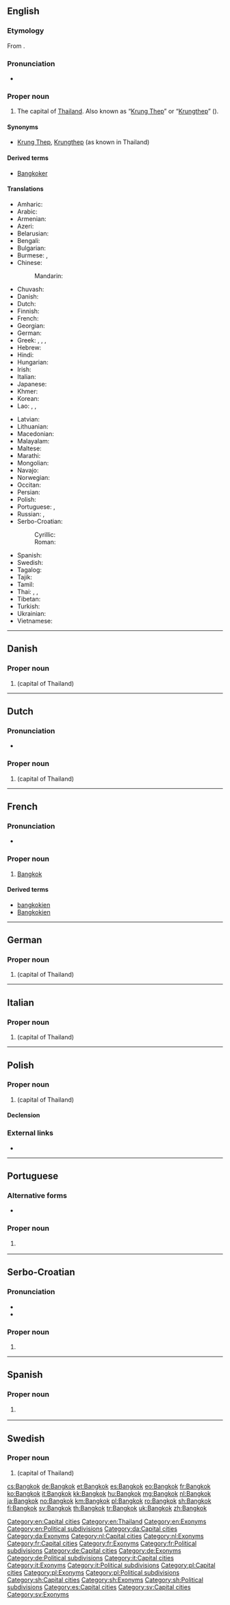 ==English==
{{wikipedia}}

===Etymology===
From {{etyl|th|en}} {{term|บางกอก|lang=th}}.

===Pronunciation===
* {{IPA|/bæŋˈkɒk/|lang=en}}

===Proper noun===
{{en-proper noun}}

# The capital of [[Thailand]]. Also known as “[[Krung Thep]]” or “[[Krungthep]]” ({{l|th|กรุงเทพฯ}}).

====Synonyms====
* [[Krung Thep]], [[Krungthep]] (as known in Thailand)

====Derived terms====
* [[Bangkoker]]

====Translations====
{{trans-top|the capital of Thailand}}
* Amharic: {{t|am|ባንኮክ|tr=bankok|sc=Ethi}}
* Arabic: {{t|ar|بَانْكُوك|m}}
* Armenian: {{t|hy|Բանգկոկ}}
* Azeri: {{t|az|Banqkok}}
* Belarusian: {{t|be|Банко́к|m}}
* Bengali: {{t|bn|ব্যাংকক|tr=bæṃkôk|sc=Beng}}
* Bulgarian: {{t|bg|Банко́к|m}}
* Burmese: {{t|my|ဘန်ကောက်မြို့|sc=Mymr}}, {{t|my|ဗန်ကောက်|sc=Mymr}}
* Chinese:
*: Mandarin: {{t+|cmn|曼谷|tr=Màngǔ|sc=Hani}}
* Chuvash: {{t|cv|Бангкок|sc=Cyrl}}
* Danish: {{t|da|Bangkok}}
* Dutch: {{t+|nl|Bangkok}}
* Finnish: {{t+|fi|Bangkok}}
* French: {{t+|fr|Bangkok}}
* Georgian: {{t|ka|ბანგკოკი|sc=Geor}}
* German: {{t+|de|Bangkok|n}}
* Greek: {{t|el|Μπανκόκ|f}}, {{t|el|Μπαγκόκ|f}}, {{t+|el|Μπανγκόκ|f}}, {{t|el|Μπαγγόκ|f}}
* Hebrew: {{t|he|בנגקוק|tr=bangkok}}
* Hindi: {{t|hi|बैंकॉक}}
* Hungarian: {{t+|hu|Bangkok}}
* Irish: {{t|ga|Bancác}}
* Italian: {{t+|it|Bangkok}}
* Japanese: {{t+|ja|バンコク|tr=Bankoku}}
* Khmer: {{t+|km|បាងកក|tr=baang kɑɑk|sc=Khmr}}
* Korean: {{t|ko|방콕|sc=Hang}}
* Lao: {{t|lo|ບາງກອກ|sc=Laoo}}, {{t|lo|ບັງກອກ|sc=Laoo}}, {{t|lo|ກຸງເທບ|sc=Laoo}}
{{trans-mid}}
* Latvian: {{t|lv|Bangkoka}}
* Lithuanian: {{t|lt|Bankokas}}
* Macedonian: {{t|mk|Бангкок|m|sc=Cyrl}}
* Malayalam: {{t|ml|ബാങ്കോക്ക്|sc=Mlym}}
* Maltese: {{t|mt|Bangkok}}
* Marathi: {{t|mr|बँगकॉक|sc=Deva|tr=bam̐gkŏk}}
* Mongolian: {{t|mn|Бангкок|sc=Cyrl}}
* Navajo: {{t|nv|Bánkoʼ}}
* Norwegian: {{t+|no|Bangkok}}
* Occitan: {{t|oc|Bangkòk|m}}
* Persian: {{t|fa|بانکوک|tr=bânkok}}
* Polish: {{t+|pl|Bangkok|m}}
* Portuguese: {{t|pt|Bangkok|f}}, {{t|pt|Banguecoque|f}}
* Russian: {{t+|ru|Бангко́к|m}}, {{t+|ru|Банко́к|m}} {{qualifier|obsolete}}
* Serbo-Croatian:
*: Cyrillic: {{t|sh|Бангкок|m|sc=Cyrl}}
*: Roman: {{t+|sh|Bangkok|m}}
* Spanish: {{t+|es|Bangkok|m}}
* Swedish: {{t+|sv|Bangkok}}
* Tagalog: {{t|tl|Bangkok}}
* Tajik: {{t|tg|Бангкок|m|sc=Cyrl}}
* Tamil: {{t|ta|பேங்காக்|sc=Taml}}
* Thai: {{t+|th|กรุงเทพมหานคร|tr=grungtâyp máhăa nákon}}, {{t|th|บางกอก|tr=baanggòk}}, {{t+|th|กรุงเทพฯ|tr=grungtâyp}}
* Tibetan: {{t|bo|པན་ཀོག|sc=Tibt}}
* Turkish: {{t+|tr|Bangkok}}
* Ukrainian: {{t|uk|Бангко́к|m}}
* Vietnamese: {{t|vi|Băng Cốc}}
{{trans-bottom}}


[[Category:en:Capital cities]]
[[Category:en:Thailand]]
[[Category:en:Exonyms]]
[[Category:en:Political subdivisions]]

----

==Danish==
{{wikipedia|lang=da}}

===Proper noun===
{{head|da|proper noun}}

# {{l|en|Bangkok}} (capital of Thailand)

[[Category:da:Capital cities]]
[[Category:da:Exonyms]]

----

==Dutch==
{{wikipedia|lang=nl}}

===Pronunciation===
* {{audio|Nl-Bangkok.ogg|Audio|lang=nl}}

===Proper noun===
{{head|nl|proper noun}}

# {{l|en|Bangkok}} (capital of Thailand)

[[Category:nl:Capital cities]]
[[Category:nl:Exonyms]]

----

==French==
{{wikipedia|lang=fr}}

===Pronunciation===
* {{IPA|lang=fr|/bɑ̃.kɔk/}}

===Proper noun===
{{fr-proper noun|m}}

# [[Bangkok#English|Bangkok]]

====Derived terms====
* [[bangkokien]] {{pos a}}
* [[Bangkokien]] {{pos n}}

[[Category:fr:Capital cities]]
[[Category:fr:Exonyms]]
[[Category:fr:Political subdivisions]]

----

==German==
{{wikipedia|lang=de}}

===Proper noun===
{{de-proper noun|n}}

# {{l|en|Bangkok}} (capital of Thailand)

[[Category:de:Capital cities]]
[[Category:de:Exonyms]]
[[Category:de:Political subdivisions]]

----

==Italian==

===Proper noun===
{{it-proper noun}}

# {{l|en|Bangkok}} (capital of Thailand)

[[Category:it:Capital cities]]
[[Category:it:Exonyms]]
[[Category:it:Political subdivisions]]

----

==Polish==
{{wikipedia|lang=pl}}

===Proper noun===
{{pl-proper noun|m}}

# {{l|en|Bangkok}} (capital of Thailand)

====Declension====
{{pl-decl-noun-sing|Bangkok|Bangkoku|Bangkokowi|Bangkok|Bangkokiem|Bangkoku|Bangkoku}}

===External links===
* {{R:PWN}}

[[Category:pl:Capital cities]]
[[Category:pl:Exonyms]]
[[Category:pl:Political subdivisions]]

----

==Portuguese==

===Alternative forms===
* {{l|pt|Banguecoque}}

===Proper noun===
{{pt-proper noun|f}}

# {{l|en|Bangkok}} {{gloss|capital of Thailand}}

----

==Serbo-Croatian==

===Pronunciation===
* {{IPA|/bǎnɡkok/|lang=sh}}
* {{hyphenation|Bang|kok|lang=sh}}

===Proper noun===
{{sh-proper noun|g=m|head=Bàngkok|r|Бангкок|Ба̀нгкок}}

# {{l|en|Bangkok}}

[[Category:sh:Capital cities]]
[[Category:sh:Exonyms]]
[[Category:sh:Political subdivisions]]

----

==Spanish==
{{wikipedia|lang=es}}

===Proper noun===
{{es-proper noun}}

# {{l|en|Bangkok}} {{gloss|the capital of Thailand}}

[[Category:es:Capital cities]]

----

==Swedish==
{{wikipedia|lang=sv}}

===Proper noun===
{{head|sv|proper noun}}

# {{l|en|Bangkok}} (capital of Thailand)

[[Category:sv:Capital cities]]
[[Category:sv:Exonyms]]

[[cs:Bangkok]]
[[de:Bangkok]]
[[et:Bangkok]]
[[es:Bangkok]]
[[eo:Bangkok]]
[[fr:Bangkok]]
[[ko:Bangkok]]
[[it:Bangkok]]
[[kk:Bangkok]]
[[hu:Bangkok]]
[[mg:Bangkok]]
[[nl:Bangkok]]
[[ja:Bangkok]]
[[no:Bangkok]]
[[km:Bangkok]]
[[pl:Bangkok]]
[[ro:Bangkok]]
[[sh:Bangkok]]
[[fi:Bangkok]]
[[sv:Bangkok]]
[[th:Bangkok]]
[[tr:Bangkok]]
[[uk:Bangkok]]
[[zh:Bangkok]]